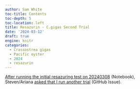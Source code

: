 ```yaml
---
author: Sam White
toc-title: Contents
toc-depth: 5
toc-location: left
title: Resazurin - C.gigas Second Trial
date: '2024-03-12'
draft: true
engine: knitr
categories: 
  - Crassostrea gigas
  - Pacific oyster
  - 2024
  - resazurin
---
```

[After running the initial resazuring test on 20240308](../2024-03-08-Resazurin---Preliminary-Respiration-Test-Using-C.gigas/index.qmd) (Notebook), Steven/Ariana [asked that I run another trial]() (GitHub Issue).